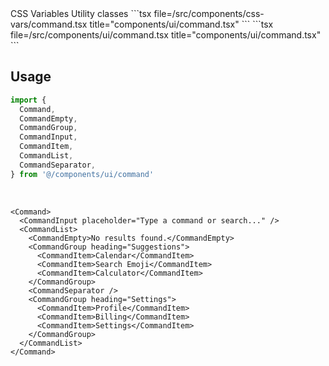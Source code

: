 <Tabs defaultValue="css-vars" className="w-full">
  <TabsList className="grid w-full grid-cols-2">
    <TabsTrigger value="css-vars">CSS Variables</TabsTrigger>
    <TabsTrigger value="util">Utility classes</TabsTrigger>
  </TabsList>
  <TabsContent value="css-vars">
    ```tsx file=<rootDir>/src/components/css-vars/command.tsx title="components/ui/command.tsx"
    ```
  </TabsContent>
  <TabsContent value="util">
    ```tsx file=<rootDir>/src/components/ui/command.tsx title="components/ui/command.tsx"
    ```
  </TabsContent>
</Tabs>

<br />

## Usage

```ts
import {
  Command,
  CommandEmpty,
  CommandGroup,
  CommandInput,
  CommandItem,
  CommandList,
  CommandSeparator,
} from '@/components/ui/command'
```

<br />

```tsx
<Command>
  <CommandInput placeholder="Type a command or search..." />
  <CommandList>
    <CommandEmpty>No results found.</CommandEmpty>
    <CommandGroup heading="Suggestions">
      <CommandItem>Calendar</CommandItem>
      <CommandItem>Search Emoji</CommandItem>
      <CommandItem>Calculator</CommandItem>
    </CommandGroup>
    <CommandSeparator />
    <CommandGroup heading="Settings">
      <CommandItem>Profile</CommandItem>
      <CommandItem>Billing</CommandItem>
      <CommandItem>Settings</CommandItem>
    </CommandGroup>
  </CommandList>
</Command>
```